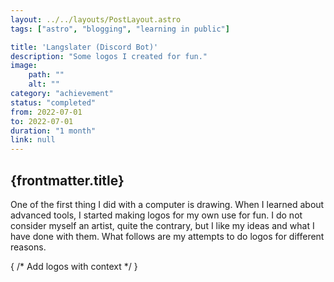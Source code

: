 ```yaml
---
layout: ../../layouts/PostLayout.astro
tags: ["astro", "blogging", "learning in public"]

title: 'Langslater (Discord Bot)'
description: "Some logos I created for fun."
image:
    path: ""
    alt: ""
category: "achievement"
status: "completed"
from: 2022-07-01
to: 2022-07-01
duration: "1 month"
link: null
---
```


## {frontmatter.title}

One of the first thing I did with a computer is drawing. When I learned about advanced tools, I started making logos for my own use for fun. I do not consider myself an artist, quite the contrary, but I like my ideas and what I have done with them. What follows are my attempts to do logos for different reasons.

{ /* Add logos with context */ }

